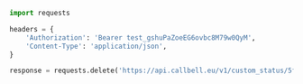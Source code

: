 ```python
import requests

headers = {
    'Authorization': 'Bearer test_gshuPaZoeEG6ovbc8M79w0QyM',
    'Content-Type': 'application/json',
}

response = requests.delete('https://api.callbell.eu/v1/custom_status/5f5b5ad9-80d3-42d9-b950-2c7bb7b1e307', headers=headers)

```